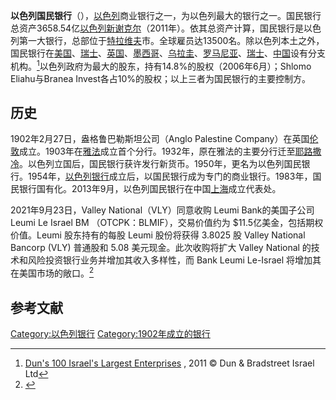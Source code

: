 '''以色列国民银行'''（{{lang-he|בנק לאומי}}），[[以色列|以色列]]商业银行之一，为以色列最大的银行之一。国民银行总资产3658.54亿[[以色列新谢克尔|以色列新谢克尔]]（2011年）。依其总资产计算，国民银行是以色列第一大银行，总部位于[[特拉维夫|特拉维夫]]市。全球雇员达13500名。除以色列本土之外，国民银行在[[美国|美国]]、[[瑞士|瑞士]]、[[英国|英国]]、[[墨西哥|墨西哥]]、[[乌拉圭|乌拉圭]]、[[罗马尼亚|罗马尼亚]]、[[瑞士|瑞士]]、[[中国|中国]]设有分支机构。<ref>[http://duns100.dundb.co.il/ts.cgi?tsscript=/2011e/E30a4 Dun's 100 Israel's Largest Enterprises] {{Wayback|url=http://duns100.dundb.co.il/ts.cgi?tsscript=%2F2011e%2FE30a4 |date=20120719223906 }},   2011 © Dun & Bradstreet Israel Ltd</ref>以色列政府为最大的股东，持有14.8%的股权（2006年6月）；Shlomo Eliahu与Branea Invest各占10%的股权；以上三者为国民银行的主要控制方。

== 历史 ==
1902年2月27日，盎格鲁巴勒斯坦公司（Anglo Palestine Company）在英国[[伦敦|伦敦]]成立。1903年在[[雅法|雅法]]成立首个分行。1932年，原在雅法的主要分行迁至[[耶路撒冷|耶路撒冷]]。以色列立国后，国民银行获许发行新货币。1950年，更名为以色列国民银行。1954年，[[以色列银行|以色列银行]]成立后，以国民银行成为专门的商业银行。1983年，国民银行国有化。2013年9月，以色列国民银行在中国[[上海|上海]]成立代表处。

2021年9月23日，Valley National（VLY）同意收购 Leumi Bank的美国子公司 Leumi Le Israel BM （OTCPK：BLMIF），交易价值约为 $11.5亿美金，包括期权价值。Leumi 股东持有的每股 Leumi 股份将获得 3.8025 股 Valley National Bancorp (VLY) 普通股和 5.08 美元现金。此次收购将扩大 Valley National 的技术和风险投资银行业务并增加其收入多样性，而 Bank Leumi Le-Israel 将增加其在美国市场的敞口。<ref>{{cite web|url=https://www.mg21.com/bankleumi.html|title=以色列最大银行：以色列国民银行Bank Leumi le- Israel B.M.(BLMIF)|publisher=美股之家|date=2021-09-23|access-date=2021-09-23|archive-date=2021-09-23|archive-url=https://web.archive.org/web/20210923181456/https://www.mg21.com/bankleumi.html|dead-url=no}}</ref>

==参考文献==
{{reflist}}

{{以色列銀行}}

[[Category:以色列银行|Category:以色列银行]]
[[Category:1902年成立的银行|Category:1902年成立的银行]]